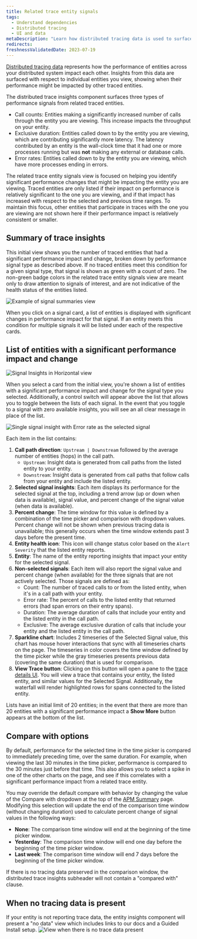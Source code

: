 ```yaml
---
title: Related trace entity signals
tags:
  - Understand dependencies
  - Distributed tracing
  - UI and data
metaDescription: "Learn how distributed tracing data is used to surface performance impacts caused by traced entities."
redirects:
freshnessValidatedDate: 2023-07-19
---
```







[Distributed tracing data](/docs/distributed-tracing/concepts/how-new-relic-distributed-tracing-works/#trace-structure) represents how the performance of entities across your distributed system impact each other.
Insights from this data are surfaced with respect to individual entities you view, showing when their performance might be impacted by other traced entities.

The distributed trace insights component surfaces three types of performance signals from related traced entities.

* Call counts: Entities making a significantly increased number of calls through the entity you are viewing. This increase impacts the throughput on your entity.
* Exclusive duration: Entities called down to by the entity you are viewing, which are contributing significantly more latency. The latency contributed by an entity is the wall-clock time that it had one or more processes running but was **not** making any external or database calls.
* Error rates: Entities called down to by the entity you are viewing, which have more processes ending in errors.

The related trace entity signals view is focused on helping you identify significant performance changes that might be impacting the entity you are viewing.
Traced entities are only listed if their impact on performance is relatively significant to the one you are viewing, and if that impact has increased with respect to the selected and previous time ranges.
To maintain this focus, other entities that participate in traces with the one you are viewing are not shown here if their performance impact is relatively consistent or smaller.

## Summary of trace insights

This initial view shows you the number of traced entities that had a significant performance impact and change, broken down by performance signal type as described above.
If no traced entities meet this condition for a given signal type, that signal is shown as green with a count of zero.
The non-green badge colors in the related trace entity signals view are meant only to draw attention to signals of interest, and are not indicative of the health status of the entities listed.

<img
  title="Signal summaries example"
  alt="Example of signal summaries view"
  src={signalSummariesWithAllClear}
/>

When you click on a signal card, a list of entities is displayed with significant changes in performance impact for that signal.
If an entity meets this condition for multiple signals it will be listed under each of the respective cards.

## List of entities with a significant performance impact and change

<img
  title="Signal Insights in Horizontal view"
  alt="Signal Insights in Horizontal view"
  src={signalInsightHorizontalView}
/>

When you select a card from the initial view, you're shown a list of entities with a significant performance impact and change for the signal type you selected. Additionally, a control switch will appear above the list that allows you to toggle between the lists of each signal. In the event that you toggle to a signal with zero available insights, you will see an all clear message in place of the list.

<img
  title="Signal insight breakdown"
  alt="Single signal insight with Error rate as the selected signal"
  src={signalInsightWithLegend}
/>

Each item in the list contains:
1. **Call path direction**: `Upstream | Downstream` followed by the average number of entities (hops) in the call path.
    * `Upstream`: Insight data is generated from call paths from the listed entity to your entity.
    * `Downstream`: Insight data is generated from call paths that follow calls from your entity and include the listed entity.
2. **Selected signal insights**: Each item displays its performance for the selected signal at the top, including a trend arrow (up or down when data is available), signal value, and percent change of the signal value (when data is available).
3. **Percent change**: The time window for this value is defined by a combination of the time picker and comparison with dropdown values. Percent change will not be shown when previous tracing data is unavailable; this generally occurs when the time window extends past 3 days before the present time.
4. **Entity health icon**: This icon will change status color based on the `Alert Severity` that the listed entity reports.
5. **Entity**: The name of the entity reporting insights that impact your entity for the selected signal.
6. **Non-selected signals**: Each item will also report the signal value and percent change (when available) for the three signals that are not actively selected. Those signals are defined as:
    * Count: The number of traced calls to or from the listed entity, when it's in a call path with your entity.
    * Error rate: The percent of calls to the listed entity that returned errors (had span errors on their entry spans).
    * Duration: The average duration of calls that include your entity and the listed entity in the call path.
    * Exclusive: The average exclusive duration of calls that include your entity and the listed entity in the call path.
7. **Sparkline chart**: Includes 2 timeseries of the Selected Signal value, this chart has mouse hover interactions that sync with all timeseries charts on the page. The timeseries in color covers the time window defined by the time picker while the gray timeseries presents previous data (covering the same duration) that is used for comparison.
8. **View Trace button**: Clicking on this button will open a pane to the [trace details UI](/docs/distributed-tracing/ui-data/trace-details/). You will view a trace that contains your entity, the listed entity, and similar values for the Selected Signal. Additionally, the waterfall will render highlighted rows for spans connected to the listed entity.

Lists have an initial limit of 20 entities; in the event that there are more than 20 entities with a significant performance impact a **Show More** button appears at the bottom of the list.

## Compare with options
By default, performance for the selected time in the time picker is compared to immediately preceding time, over the same duration. For example, when viewing the last 30 minutes in the time picker, performance is compared to the 30 minutes just before that time. This also allows you to select a spike in one of the other charts on the page, and see if this correlates with a significant performance impact from a related trace entity.

You may override the default compare with behavior by changing the value of the Compare with dropdown at the top of the [APM Summary](/docs/apm/agents/manage-apm-agents/agent-data/triage-run-diagnostics/) page. Modifying this selection will update the end of the comparison time window (without changing duration) used to calculate percent change of signal values in the following ways:
* **None**: The comparison time window will end at the beginning of the time picker window.
* **Yesterday**: The comparison time window will end one day before the beginning of the time picker window.
* **Last week**: The comparison time window will end 7 days before the beginning of the time picker window.

If there is no tracing data preserved in the comparison window, the distributed trace insights subheader will not contain a "compared with" clause.

## When no tracing data is present
If your entity is not reporting trace data, the entity insights component will present a "no data" view which includes links to our docs and a Guided Install setup.
<img
  title="No trace data pattern"
  alt="View when there is no trace data present"
  src={noTraceDataPattern}
/>


